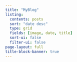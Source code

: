 ```yaml
---
title: "MyBlog"
listing:
  contents: posts
  sort: "date desc"
  type: grid
  fields: [image, date, title]
  sort-ui: false
  filter-ui: false
page-layout: full
title-block-banner: true
---
```

